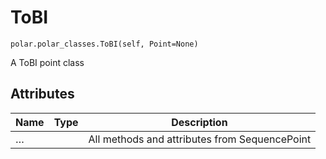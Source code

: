# ToBI { #aligned_textgrid.polar.polar_classes.ToBI }

`polar.polar_classes.ToBI(self, Point=None)`

A ToBI point class

## Attributes

| Name   | Type   | Description                                   |
|--------|--------|-----------------------------------------------|
| ...    |        | All methods and attributes from SequencePoint |